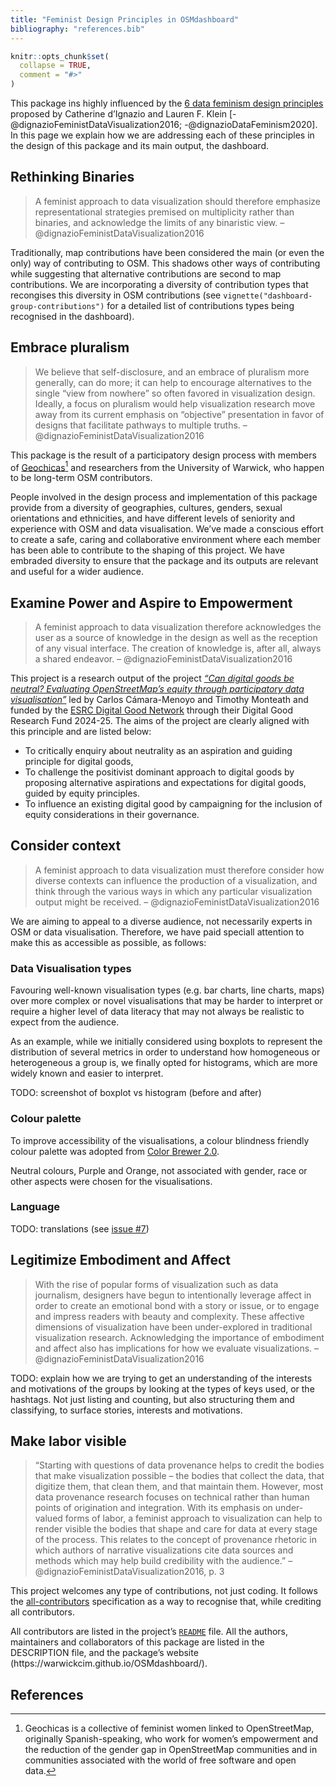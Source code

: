 ```yaml
---
title: "Feminist Design Principles in OSMdashboard"
bibliography: "references.bib"
---
```


```r
knitr::opts_chunk$set(
  collapse = TRUE,
  comment = "#>"
)
```


This package ins highly influenced by the [6 data feminism design principles](https://datafeminism.io/) proposed by Catherine d'Ignazio and Lauren F. Klein [-@dignazioFeministDataVisualization2016; -@dignazioDataFeminism2020]. In this page we explain how we are addressing each of these principles in the design of this package and its main output, the dashboard.

## Rethinking Binaries

> A feminist approach to data visualization should therefore emphasize representational strategies premised on multiplicity rather than binaries, and acknowledge the limits of any binaristic view. -- @dignazioFeministDataVisualization2016

Traditionally, map contributions have been considered the main (or even the only) way of contributing to OSM. This shadows other ways of contributing while suggesting that alternative contributions are second to map contributions.  We are incorporating a diversity of contribution types that recongises this diversity in OSM contributions (see `vignette("dashboard-group-contributions")` for a detailed list of contributions types being recognised in the dashboard).

## Embrace pluralism

> We believe that self-disclosure, and an embrace of pluralism more generally, can do more; it can help to encourage alternatives to the single “view from nowhere” so often favored in visualization design. Ideally, a focus on pluralism would help visualization research move away from its current emphasis on “objective” presentation in favor of designs that facilitate pathways to multiple truths. -- @dignazioFeministDataVisualization2016

This package is the result of a participatory design process with members of [Geochicas](https://wiki.openstreetmap.org/wiki/ES:LatAm/Grupos/GeoChicas)[^geochicas] and researchers from the University of Warwick, who happen to be long-term OSM contributors.

People involved in the design process and implementation of this package provide from a diversity of geographies, cultures, genders, sexual orientations and ethnicities, and have different levels of seniority and experience with OSM and data visualisation. We've made a conscious effort to create a safe, caring and collaborative environment where each member has been able to contribute to the shaping of this project. We have embraded diversity to ensure that the package and its outputs are relevant and useful for a wider audience.


## Examine Power and Aspire to Empowerment

> A feminist approach to data visualization therefore acknowledges the user as a source of knowledge in the design as well as the reception of any visual interface. The creation of knowledge is, after all, always a shared endeavor. -- @dignazioFeministDataVisualization2016

This project is a research output of the project _["Can digital goods be neutral? Evaluating OpenStreetMap’s equity through participatory data visualisation"](https://warwick.ac.uk/fac/cross_fac/cim/research/digital-good-neutrality-osm)_ led by Carlos Cámara-Menoyo and Timothy Monteath and funded by the [ESRC Digital Good Network](https://digitalgood.net/) through their Digital Good Research Fund 2024-25. The aims of the project are clearly aligned with this principle and are listed below:

- To critically enquiry about neutrality as an aspiration and guiding principle for digital goods,
- To challenge the positivist dominant approach to digital goods by proposing alternative aspirations and expectations for digital goods, guided by equity principles.
- To influence an existing digital good by campaigning for the inclusion of equity considerations in their governance.

## Consider context

> A feminist approach to data visualization must therefore consider how diverse contexts can influence the production of a visualization, and think through the various ways in which any particular visualization output might be received. -- @dignazioFeministDataVisualization2016

We are aiming to appeal to a diverse audience, not necessarily experts in OSM or data visualisation. Therefore, we have paid speciall attention to make this as accessible as possible, as follows:


### Data Visualisation types

Favouring well-known visualisation types (e.g. bar charts, line charts, maps) over more complex or novel visualisations that may be harder to interpret or require a higher level of data literacy that may not always be realistic to expect from the audience. 

As an example, while we initially considered using boxplots to represent the distribution of several metrics in order to understand how homogeneous or heterogeneous a group is, we finally opted for histograms, which are more widely known and easier to interpret.

TODO: screenshot of boxplot vs histogram (before and after)

### Colour palette

To improve accessibility of the visualisations, a colour blindness friendly colour palette was adopted from [Color Brewer 2.0](https://colorbrewer2.org/#type=diverging&scheme=PuOr&n=4).

Neutral colours, Purple and Orange, not associated with gender, race or other aspects were chosen for the visualisations.

### Language

TODO: translations (see [issue #7](https://github.com/WarwickCIM/OSMdashboard/issues/7))

## Legitimize Embodiment and Affect

> With the rise of popular forms of visualization such as data journalism, designers have begun to intentionally leverage affect in order to create an emotional bond with a story or issue, or to engage and impress readers with beauty and complexity. These affective dimensions of visualization have been under-explored in traditional visualization research. Acknowledging the importance of embodiment and affect also has implications for how we evaluate visualizations. -- @dignazioFeministDataVisualization2016

TODO: explain how we are trying to get an understanding of the interests and motivations of the groups by looking at the types of keys used, or the hashtags. Not just listing and counting, but also structuring them and classifying, to surface stories, interests and motivations.

## Make labor visible

> “Starting with questions of data provenance helps to credit the bodies that make visualization possible – the bodies that collect the data, that digitize them, that clean them, and that maintain them. However, most data provenance research focuses on technical rather than human points of origination and integration. With its emphasis on under-valued forms of labor, a feminist approach to visualization can help to render visible the bodies that shape and care for data at every stage of the process. This relates to the concept of provenance rhetoric in which authors of narrative visualizations cite data sources and methods which may help build credibility with the audience.” -- @dignazioFeministDataVisualization2016, p. 3

This project welcomes any type of contributions, not just coding. It follows the [all-contributors](https://allcontributors.org) specification as a way to recognise that, while crediting all contributors.

All contributors are listed in the project's [`README`](https://warwickcim.github.io/OSMdashboard/) file. All the authors, maintainers and collaborators of this package are listed in the DESCRIPTION file, and the package's website (https://warwickcim.github.io/OSMdashboard/).

## References


[^geochicas]: Geochicas is a collective of feminist women linked to OpenStreetMap, originally Spanish-speaking, who work for women's empowerment and the reduction of the gender gap in OpenStreetMap communities and in communities associated with the world of free software and open data.
